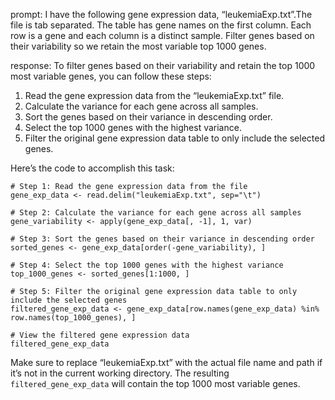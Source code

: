 prompt:
I have the following gene expression data, "leukemiaExp.txt".The file is tab separated. The table has gene names on the first column. Each row is a gene and each column is a distinct sample.  Filter genes based on their variability so we retain the most variable top 1000 genes. 

response:
To filter genes based on their variability and retain the top 1000 most variable genes, you can follow these steps:

1. Read the gene expression data from the "leukemiaExp.txt" file.
2. Calculate the variance for each gene across all samples.
3. Sort the genes based on their variance in descending order.
4. Select the top 1000 genes with the highest variance.
5. Filter the original gene expression data table to only include the selected genes.

Here's the code to accomplish this task:

```
# Step 1: Read the gene expression data from the file
gene_exp_data <- read.delim("leukemiaExp.txt", sep="\t")

# Step 2: Calculate the variance for each gene across all samples
gene_variability <- apply(gene_exp_data[, -1], 1, var)

# Step 3: Sort the genes based on their variance in descending order
sorted_genes <- gene_exp_data[order(-gene_variability), ]

# Step 4: Select the top 1000 genes with the highest variance
top_1000_genes <- sorted_genes[1:1000, ]

# Step 5: Filter the original gene expression data table to only include the selected genes
filtered_gene_exp_data <- gene_exp_data[row.names(gene_exp_data) %in% row.names(top_1000_genes), ]

# View the filtered gene expression data
filtered_gene_exp_data
```

Make sure to replace "leukemiaExp.txt" with the actual file name and path if it's not in the current working directory. The resulting `filtered_gene_exp_data` will contain the top 1000 most variable genes.
